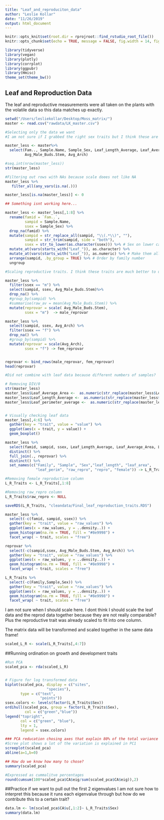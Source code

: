 ```yaml
---
title: "Leaf_and_reproduciton_data"
author: "Leslie Kollar"
date: "11/26/2019"
output: html_document
---
```


```r
knitr::opts_knit$set(root.dir = rprojroot::find_rstudio_root_file())
knitr::opts_chunk$set(echo = TRUE, message = FALSE, fig.width = 14, fig.height = 4)
```


```r
library(tidyverse)
library(vegan)
library(plotly)
library(corrplot)
library(ggpubr)
library(Hmisc)
theme_set(theme_bw())
```
## Leaf and Reproduction Data
The leaf and reproductive measurements were all taken on the plants with the volatile data so this data matches up exactly. 


```r
setwd("/Users/lesliekollar/Desktop/Moss_matrix/")
master <- read.csv("rawdata/LK_master.csv")
```

```r
#Selecting only the data we want
#I am not sure if I grabbed the right sex traits but I think these are most interesting yet still need to be better compared. 

master_less <- master%>%
  select(Fam.., Sample.Name, Sample_Sex, Leaf_Length_Average, Leaf_Average_Area, Leaf_perimeter_average,
         Avg_Male_Buds.Stem, Avg_Arch)  

#seq.int(nrow(master_less))
str(master_less)

#Filtering out rows with NAs because scale doees not like NA
master_less %>% 
   filter_all(any_vars(is.na(.)))

master_less[is.na(master_less)] <- 0
```

```r

## Something isnt working here...

master_less <- master_less[,1:8] %>% 
  rename(famid = `Fam..`,
         sampid = Sample.Name,
         ssex = Sample_Sex) %>% 
  drop_na(famid) %>% 
  mutate(sampid = str_replace_all(sampid, "\\(.*\\)", ""),
         sampid = str_trim(sampid, side = "both"),
         ssex = str_to_lower(as.character(ssex))) %>% # Sex on lower case only
  mutate_at(vars(starts_with("Leaf_")), as.character) %>%
  mutate_at(vars(starts_with("Leaf_")), as.numeric) %>% # Make them all numeric 
  arrange(sampid, .by_group = TRUE) %>% # Order by family number
  ungroup
```

```r

#Scaling reproductive traits. I think these traits are much better to use. The other is percent expression and females are more difficult to find. I think these are way more accurate measurements.

master_less %>% 
  filter(ssex == "m") %>% 
  select(sampid, ssex, Avg_Male_Buds.Stem)%>% 
  drop_na() %>% 
  #group_by(sampid) %>% 
  #summarise(raw_av = mean(Avg_Male_Buds.Stem)) %>% 
  mutate(reprovar = scale( Avg_Male_Buds.Stem),
         ssex = "m")  -> male_reprovar

master_less %>% 
  select(sampid, ssex, Avg_Arch) %>% 
  filter(ssex == "f") %>% 
  drop_na() %>% 
  #group_by(sampid) %>% 
  mutate(reprovar = scale(Avg_Arch),
         ssex = "f") -> fem_reprovar


reprovar <- bind_rows(male_reprovar, fem_reprovar)
head(reprovar)

#Did not combine with leaf data because different numbers of samples?

```
```r
# Removing DIV/0
str(master_less)
master_less$Leaf_Average_Area <-  as.numeric(str_replace(master_less$Leaf_Average_Area, "#DIV/0", "NA"))
master_less$Leaf_Length_Average <-  as.numeric(str_replace(master_less$Leaf_Length_Average, "#DIV/0", "NA"))
master_less$Leaf_perimeter_average <-  as.numeric(str_replace(master_less$Leaf_perimeter_average, "#DIV/0", "NA"))



```


```r
# Visually checking leaf data
master_less[,4:6] %>% 
  gather(key = "trait", value = "value") %>% 
  ggplot(aes(x = trait, y = value)) + 
  geom_boxplot()

```



```r
master_less %>% 
  select(famid, sampid, ssex, Leaf_Length_Average, Leaf_Average_Area, Leaf_perimeter_average) %>% 
  distinct() %>% 
  full_join(., reprovar) %>% 
  distinct() %>%
  set_names(c("Family", "Sample", "Sex","leaf_length", "leaf_area",
              "leaf_perim", "raw_repro", "repro", "female")) -> L_R_Traits

#Removing female reproductive column
L_R_Traits <- L_R_Traits[,1:8]

#Removing raw_repro column
L_R_Traits$raw_repro <- NULL 

saveRDS(L_R_Traits, "cleandata/Final_leaf_reproduction_traits.RDS")

```


```r
master_less %>% 
  select(-c(famid, sampid, ssex)) %>% 
  gather(key = "trait", value = "raw_values") %>% 
  ggplot(aes(x = raw_values, y = ..density..)) +
  geom_histogram(na.rm = TRUE, fill = "#8e9998") +
  facet_wrap( ~ trait, scales = "free")

reprovar %>% 
  select(-c(sampid,ssex, Avg_Male_Buds.Stem, Avg_Arch)) %>% 
  gather(key = "trait", value = "raw_values") %>% 
  ggplot(aes(x = raw_values, y = ..density..)) +
  geom_histogram(na.rm = TRUE, fill = "#8e9998") +
  facet_wrap( ~ trait, scales = "free")

L_R_Traits %>% 
  select(-c(Family,Sample,Sex)) %>% 
  gather(key = "trait", value = "raw_values") %>% 
  ggplot(aes(x = raw_values, y = ..density..)) +
  geom_histogram(na.rm = TRUE, fill = "#8e9998") +
  facet_wrap( ~ trait, scales = "free")
```


I am not sure when I should scale here. I dont think I should scale the leaf data and the reprod data together because they are not really comparable? Plus the reproductive trait was already scaled to fit into one column. 

The matrix data will be transformed and scaled together in the same data frame!
```r
scaled_L_R <- scale(L_R_Traits[,4:7])
```

##Running ordination on growth and development traits
```r
#Run PCA
scaled_pca <- rda(scaled_L_R)


# Figure for log transformed data
biplot(scaled_pca, display = c("sites", 
                   "species"),
       type = c("text",
                "points"))
ssex.colors <- levels(factor(L_R_Traits$Sex))
ordihull(scaled_pca, group = factor(L_R_Traits$Sex),
         col = c("green","blue"))
legend("topright", 
       col = c("green", "blue"),
       lty = 1,
       legend = ssex.colors)


```

```r
### PCA reducation chosing axes that explain 80% of the total variance and eigenvalues have to be above 1
#Scree plot shows a lot of the variation is explained in PC1
screeplot(scaled_pca)
abline(a=1,b=0)

## How do we know how many to chose?
summary(scaled_pca)

#Expressed as cummalitve percentages
round(cumsum(100*scaled_pca$CA$eig/sum(scaled_pca$CA$eig)),2)

```

##Practice if we want to pull out the first 2 eigenvalues 
I am not sure how to interpret this because it runs each eigenvalue through but how do we contribute this to a certain trait?
```r
data.lm <- lm(scaled_pca$CA$u[,1:2]~ L_R_Traits$Sex)
summary(data.lm)
```














